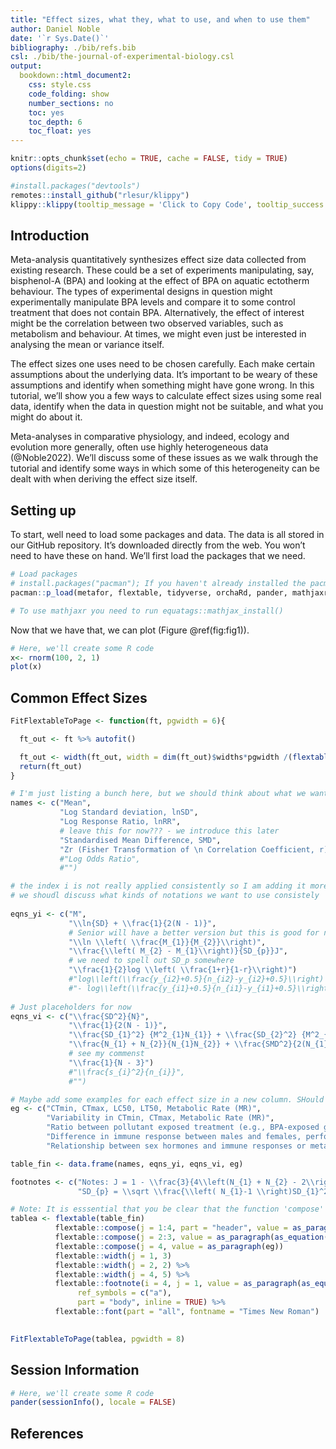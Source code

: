 ```yaml
---
title: "Effect sizes, what they, what to use, and when to use them"
author: Daniel Noble
date: '`r Sys.Date()`'
bibliography: ./bib/refs.bib
csl: ./bib/the-journal-of-experimental-biology.csl
output:
  bookdown::html_document2:
    css: style.css
    code_folding: show
    number_sections: no
    toc: yes
    toc_depth: 6
    toc_float: yes
---
```

```r
knitr::opts_chunk$set(echo = TRUE, cache = FALSE, tidy = TRUE)
options(digits=2)
```

```r
#install.packages("devtools")
remotes::install_github("rlesur/klippy")
klippy::klippy(tooltip_message = 'Click to Copy Code', tooltip_success = 'Done', position = 'right', color = "red")
```

## Introduction

Meta-analysis quantitatively synthesizes effect size data collected from existing research. These could be a set of experiments manipulating, say, bisphenol-A (BPA) and looking at the effect of BPA on aquatic ectotherm behaviour. The types of experimental designs in question might experimentally manipulate BPA levels and compare it to some control treatment that does not contain BPA. Alternatively, the effect of interest might be the correlation between two observed variables, such as metabolism and behaviour. At times, we might even just be interested in analysing the mean or variance itself. 

The effect sizes one uses need to be chosen carefully. Each make certain assumptions about the underlying data. It's important to be weary of these assumptions and identify when something might have gone wrong. In this tutorial, we'll show you a few ways to calculate effect sizes using some real data, identify when the data in question might not be suitable, and what you might do about it. 

Meta-analyses in comparative physiology, and indeed, ecology and evolution more generally, often use highly heterogeneous data (@Noble2022). We'll discuss some of these issues as we walk through the tutorial and identify some ways in which some of this heterogeneity can be dealt with when deriving the effect size itself. 

## Setting up

To start, well need to load some packages and data. The data is all stored in our GitHub repository. It's downloaded directly from the web. You won't need to have these on hand. We'll first load the packages that we need.

```r
# Load packages
# install.packages("pacman"); If you haven't already installed the pacman package do so with this code
pacman::p_load(metafor, flextable, tidyverse, orchaRd, pander, mathjaxr, equatags)

# To use mathjaxr you need to run equatags::mathjax_install()
```

Now that we have that, we can plot (Figure \@ref(fig:fig1)).

```r
# Here, we'll create some R code
x<- rnorm(100, 2, 1)
plot(x)

```
## Common Effect Sizes

```r

FitFlextableToPage <- function(ft, pgwidth = 6){

  ft_out <- ft %>% autofit()

  ft_out <- width(ft_out, width = dim(ft_out)$widths*pgwidth /(flextable_dim(ft_out)$widths))
  return(ft_out)
} 

# I'm just listing a bunch here, but we should think about what we want to include. Here's an example of how we can make a table with all equations. Fun! Really useful website here: https://math.meta.stackexchange.com/questions/5020/mathjax-basic-tutorial-and-quick-reference. Something wrong with character coding when rendering word document. Has to do with the log odds ratio equation. Renders fine in html, but just stops when word
names <- c("Mean",
           "Log Standard deviation, lnSD",
           "Log Response Ratio, lnRR",
           # leave this for now??? - we introduce this later
           "Standardised Mean Difference, SMD",
           "Zr (Fisher Transformation of \n Correlation Coefficient, r)")
           #"Log Odds Ratio",
           #"")

# the index i is not really applied consistently so I am adding it more (to do)
# we shoudl discuss what kinds of notations we want to use consistely
           
eqns_yi <- c("M",
             "\\ln{SD} + \\frac{1}{2(N - 1)}",
             # Senior will have a better version but this is good for now
             "\\ln \\left( \\frac{M_{1}}{M_{2}}\\right)",
             "\\frac{\\left( M_{2} - M_{1}\\right)}{SD_{p}}J",
             # we need to spell out SD_p somewhere
             "\\frac{1}{2}log \\left( \\frac{1+r}{1-r}\\right)")
             #"log\\left(\\frac{y_{i2}+0.5}{n_{i2}-y_{i2}+0.5}\\right) ",
             #"- log\\left(\\frac{y_{i1}+0.5}{n_{i1}-y_{i1}+0.5}\\right)")
             
# Just placeholders for now
eqns_vi <- c("\\frac{SD^2}{N}",
             "\\frac{1}{2(N - 1)}",
             "\\frac{SD_{1}^2} {M^2_{1}N_{1}} + \\frac{SD_{2}^2} {M^2_{2}N_{2}}",
             "\\frac{N_{1} + N_{2}}{N_{1}N_{2}} + \\frac{SMD^2}{2(N_{1} + N_{2})}",
             # see my commenst
             "\\frac{1}{N - 3}")
             #"\\frac{s_{i}^2}{n_{i}}",
             #"")

# Maybe add some examples for each effect size in a new column. SHould help
eg <- c("CTmin, CTmax, LC50, LT50, Metabolic Rate (MR)",
        "Variability in CTmin, CTmax, Metabolic Rate (MR)",
        "Ratio between pollutant exposed treatment (e.g., BPA-exposed group) and control (no pollutant)",
        "Difference in immune response between males and females, performance difference in the presence of stressor compared to absence of stressor",
        "Relationship between sex hormones and immune responses or metabolic rate and behaviour")

table_fin <- data.frame(names, eqns_yi, eqns_vi, eg)

footnotes <- c("Notes: J = 1 - \\frac{3}{4\\left(N_{1} + N_{2} - 2\\right) - 1}",
               "SD_{p} = \\sqrt \\frac{\\left( N_{1}-1 \\right)SD_{1}^2 + \\left( N_{2}-1 \\right)SD_{2}^2}{N_{1} + N_{2} - 2}")

# Note: It is esssential that you be clear that the function 'compose' is exported from the flextable package. That's because purr also has the same function, so it gets messy.
tablea <- flextable(table_fin)                                                                                %>% 
          flextable::compose(j = 1:4, part = "header", value = as_paragraph(as_b(c("Effect Measure", "Definition", "Sampling Variance", "Examples")))) %>% 
          flextable::compose(j = 2:3, value = as_paragraph(as_equation(c( eqns_yi, eqns_vi))))             %>%
          flextable::compose(j = 4, value = as_paragraph(eg))             %>%
          flextable::width(j = 1, 3)                                                                          %>% 
          flextable::width(j = 2, 2) %>% 
          flextable::width(j = 4, 5) %>% 
          flextable::footnote(i = 4, j = 1, value = as_paragraph(as_equation(footnotes)),
               ref_symbols = c("a"),
               part = "body", inline = TRUE) %>% 
          flextable::font(part = "all", fontname = "Times New Roman")
          

FitFlextableToPage(tablea, pgwidth = 8)

```

## Session Information

```r
# Here, we'll create some R code
pander(sessionInfo(), locale = FALSE)
```

## References
